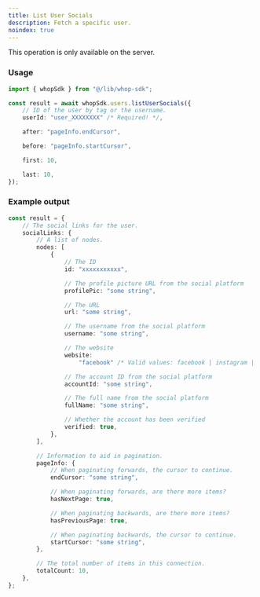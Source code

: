 ```yaml
---
title: List User Socials
description: Fetch a specific user.
noindex: true
---
```

<Note>This operation is only available on the server.</Note>
### Usage

```typescript
import { whopSdk } from "@/lib/whop-sdk";

const result = await whopSdk.users.listUserSocials({
	// ID of the user by tag or the username.
	userId: "user_XXXXXXXX" /* Required! */,

	after: "pageInfo.endCursor",

	before: "pageInfo.startCursor",

	first: 10,

	last: 10,
});

```

### Example output

```typescript
const result = {
	// The social links for the user.
	socialLinks: {
		// A list of nodes.
		nodes: [
			{
				// The ID
				id: "xxxxxxxxxxx",

				// The profile picture URL from the social platform
				profilePic: "some string",

				// The URL
				url: "some string",

				// The username from the social platform
				username: "some string",

				// The website
				website:
					"facebook" /* Valid values: facebook | instagram | linkedin | tiktok | twitch | website | x | youtube */,

				// The account ID from the social platform
				accountId: "some string",

				// The full name from the social platform
				fullName: "some string",

				// Whether the account has been verified
				verified: true,
			},
		],

		// Information to aid in pagination.
		pageInfo: {
			// When paginating forwards, the cursor to continue.
			endCursor: "some string",

			// When paginating forwards, are there more items?
			hasNextPage: true,

			// When paginating backwards, are there more items?
			hasPreviousPage: true,

			// When paginating backwards, the cursor to continue.
			startCursor: "some string",
		},

		// The total number of items in this connection.
		totalCount: 10,
	},
};

```
